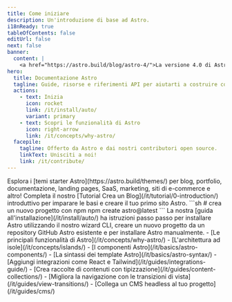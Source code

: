 ```yaml
---
title: Come iniziare  
description: Un'introduzione di base ad Astro.
i18nReady: true
tableOfContents: false
editUrl: false
next: false
banner: 
  content: |
    <a href="https://astro.build/blog/astro-4/">La versione 4.0 di Astro è qui!</a> Sei pronto per l'aggiornamento? <a href="/it/guides/upgrade-to/v4/">Leggi la nostra guida all'aggiornamento</a>.
hero:
  title: Documentazione Astro
  tagline: Guide, risorse e riferimenti API per aiutarti a costruire con Astro.
  actions:
    - text: Inizia
      icon: rocket
      link: /it/install/auto/  
      variant: primary
    - text: Scopri le funzionalità di Astro
      icon: right-arrow
      link: /it/concepts/why-astro/
  facepile:
    tagline: Offerto da Astro e dai nostri contributori open source.
    linkText: Unisciti a noi! 
    link: /it/contribute/
---
```



<CardGrid>
  <Card title="Cosa costruirai con Astro?" icon="laptop">
    Esplora i [temi starter Astro](https://astro.build/themes/) per blog, portfolio, documentazione, landing pages, SaaS, marketing, siti di e-commerce e altro!
  </Card>

  <Card title="Fai un tour guidato" icon="star">
    Completa il nostro [Tutorial Crea un Blog](/it/tutorial/0-introduction/) introduttivo per imparare le basi e creare il tuo primo sito Astro.
  </Card>

  <SplitCard title="Inizia un nuovo progetto" icon="rocket">
    ```sh
    # crea un nuovo progetto con npm  
    npm create astro@latest
    ```
    La nostra [guida all'installazione](/it/install/auto/) ha istruzioni passo passo per installare Astro utilizzando il nostro wizard CLI, creare un nuovo progetto da un repository GitHub Astro esistente e per installare Astro manualmente.
  </SplitCard>

  <ListCard title="Impara" icon="open-book">
    - [Le principali funzionalità di Astro](/it/concepts/why-astro/)
    - [L'architettura ad isole](/it/concepts/islands/) 
    - [I componenti Astro](/it/basics/astro-components/)
    - [La sintassi dei template Astro](/it/basics/astro-syntax/)
  </ListCard>

  <ListCard title="Espandi" icon="puzzle">
    - [Aggiungi integrazioni come React e Tailwind](/it/guides/integrations-guide/)
    - [Crea raccolte di contenuti con tipizzazione](/it/guides/content-collections/)
    - [Migliora la navigazione con le transizioni di vista](/it/guides/view-transitions/)
    - [Collega un CMS headless al tuo progetto](/it/guides/cms/)
  </ListCard>
</CardGrid>

<Discord title="Hai una domanda o vuoi partecipare?" cta="Unisciti al nostro Discord"/>
